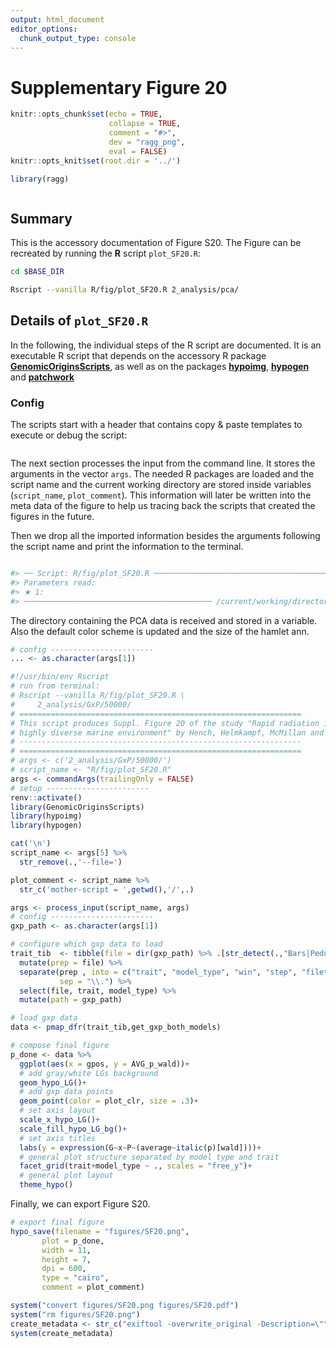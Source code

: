 ```yaml
---
output: html_document
editor_options:
  chunk_output_type: console
---
```

# Supplementary Figure 20

```r
knitr::opts_chunk$set(echo = TRUE,
                      collapse = TRUE,
                      comment = "#>",
                      dev = "ragg_png",
                      eval = FALSE)
knitr::opts_knit$set(root.dir = '../')

library(ragg)
```


```r
```

## Summary

This is the accessory documentation of Figure S20.
The Figure can be recreated by running the **R** script `plot_SF20.R`:

```sh
cd $BASE_DIR

Rscript --vanilla R/fig/plot_SF20.R 2_analysis/pca/

```

## Details of `plot_SF20.R`

In the following, the individual steps of the R script are documented.
It is an executable R script that depends on the accessory R package [**GenomicOriginsScripts**](https://k-hench.github.io/GenomicOriginsScripts), as well as on the packages [**hypoimg**](https://k-hench.github.io/hypoimg), [**hypogen**](https://k-hench.github.io/hypogen) and [**patchwork**](https://patchwork.data-imaginist.com/)

### Config

The scripts start with a header that contains copy & paste templates to execute or debug the script:

```r

```

The next section processes the input from the command line.
It stores the arguments in the vector `args`.
The needed R packages are loaded and the script name and the current working directory are stored inside variables (`script_name`, `plot_comment`).
This information will later be written into the meta data of the figure to help us tracing back the scripts that created the figures in the future.

Then we drop all the imported information besides the arguments following the script name and print the information to the terminal.

```r

```

```r
#> ── Script: R/fig/plot_SF20.R ────────────────────────────────────────────
#> Parameters read:
#> ★ 1:
#> ────────────────────────────────────────── /current/working/directory ──
```

The directory containing the PCA data is received and stored in a variable.
Also the default color scheme is updated and the size of the hamlet ann.

```r
# config -----------------------
... <- as.character(args[1])
```


```r
#!/usr/bin/env Rscript
# run from terminal:
# Rscript --vanilla R/fig/plot_SF20.R \
#     2_analysis/GxP/50000/
# ===============================================================
# This script produces Suppl. Figure 20 of the study "Rapid radiation in a
# highly diverse marine environment" by Hench, Helmkampf, McMillan and Puebla
# ---------------------------------------------------------------
# ===============================================================
# args <- c('2_analysis/GxP/50000/')
# script_name <- "R/fig/plot_SF20.R"
args <- commandArgs(trailingOnly = FALSE)
# setup -----------------------
renv::activate()
library(GenomicOriginsScripts)
library(hypoimg)
library(hypogen)

cat('\n')
script_name <- args[5] %>%
  str_remove(.,'--file=')

plot_comment <- script_name %>%
  str_c('mother-script = ',getwd(),'/',.)

args <- process_input(script_name, args)
# config -----------------------
gxp_path <- as.character(args[1])

# configure which gxp data to load
trait_tib  <- tibble(file = dir(gxp_path) %>% .[str_detect(.,"Bars|Peduncle|Snout")]) %>%
  mutate(prep = file) %>%
  separate(prep , into = c("trait", "model_type", "win", "step", "filetype", "zip"),
           sep = "\\.") %>%
  select(file, trait, model_type) %>%
  mutate(path = gxp_path)

# load gxp data
data <- pmap_dfr(trait_tib,get_gxp_both_models)

# compose final figure
p_done <- data %>%
  ggplot(aes(x = gpos, y = AVG_p_wald))+
  # add gray/white LGs background
  geom_hypo_LG()+
  # add gxp data points
  geom_point(color = plot_clr, size = .3)+
  # set axis layout
  scale_x_hypo_LG()+
  scale_fill_hypo_LG_bg()+
  # set axis titles
  labs(y = expression(G~x~P~(average~italic(p)[wald])))+
  # general plot structure separated by model type and trait
  facet_grid(trait+model_type ~ ., scales = "free_y")+
  # general plot layout
  theme_hypo()
```

Finally, we can export Figure S20.

```r
# export final figure
hypo_save(filename = "figures/SF20.png",
       plot = p_done,
       width = 11,
       height = 7,
       dpi = 600,
       type = "cairo",
       comment = plot_comment)

system("convert figures/SF20.png figures/SF20.pdf")
system("rm figures/SF20.png")
create_metadata <- str_c("exiftool -overwrite_original -Description=\"", plot_comment, "\" figures/SF20.pdf")
system(create_metadata)
```
